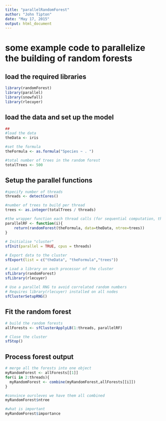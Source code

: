 ```yaml
---
title: "parallelRandomForest"
author: "John Tipton"
date: "May 17, 2015"
output: html_document
---
```


# some example code to parallelize the building of random forests


## load the required libraries
```r
library(randomForest)
library(parallel)
library(snowfall)    
library(rlecuyer)
```
## load the data and set up the model
```r
##
#load the data
theData <- iris

#set the formula
theFormula <- as.formula("Species ~ . ")

#total number of trees in the random forest
totalTrees <- 500
```
## Setup the parallel functions
```r
#specify number of threads
threads <- detectCores()

#number of trees to build per thread
trees <- as.integer(totalTrees / threads)

#the wrapper function each thread calls (for sequential computation, this is a for loop)
parallelRF <- function(i){
    return(randomForest(theFormula, data=theData, ntree=trees))
}    
 
# Initialise "cluster"
sfInit(parallel = TRUE, cpus = threads)

# Export data to the cluster
sfExport(list = c("theData", "theFormula","trees"))

# Load a library on each processor of the cluster
sfLibrary(randomForest)
sfLibrary(rlecuyer)
 
# Use a parallel RNG to avoid correlated random numbers
# Requires library(rlecuyer) installed on all nodes
sfClusterSetupRNG()
```
## Fit the random forest
```r
# build the random forests
allForests <- sfClusterApplyLB(1:threads, parallelRF)

# Close the cluster
sfStop()
```
## Process forest output
```r

# merge all the forests into one object
myRandomForest <- allForests[[1]]
for(i in 2:threads){
  myRandomForest <- combine(myRandomForest,allForests[[i]])
}

#convince oursleves we have them all combined
myRandomForest$ntree

#what is important
myRandomForest$importance
```